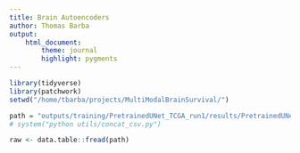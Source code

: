 ```yaml
---
title: Brain Autoencoders
author: Thomas Barba
output:
    html_document:
        theme: journal
        highlight: pygments
---
```






```r
library(tidyverse)
library(patchwork)
setwd("/home/tbarba/projects/MultiModalBrainSurvival/")
```

```r

path = "outputs/training/PretrainedUNet_TCGA_run1/results/PretrainedUNet_TCGA_run1.csv"
# system("python utils/concat_csv.py")

raw <- data.table::fread(path)

```


